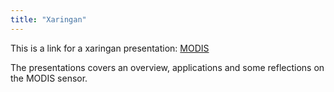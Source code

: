 ```yaml
---
title: "Xaringan"
---
```


This is a link for a xaringan presentation: [MODIS](https://kobbyshalom.github.io/Modis_slides/#1)

The presentations covers an overview, applications and some reflections on the MODIS sensor.
